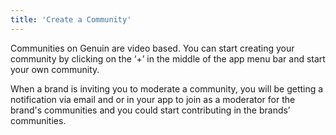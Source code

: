 ```yaml
---
title: 'Create a Community'
---
```


Communities on Genuin are video based. You can start creating your community by clicking on the ‘+’ in the middle of the app menu bar and start your own community. 

When a brand is inviting you to moderate a community, you will be getting a notification via email and or in your app to join as a moderator for the brand's communities and you could start contributing in the brands’ communities.
